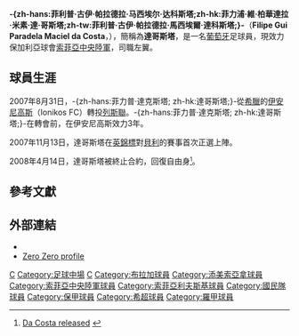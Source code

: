 {{noteTA
|T=zh-hans:菲利普·达科斯塔;zh-hk:菲力浦·達哥斯塔;zh-tw:菲利普·達科斯塔;
|1=zh-hans:菲利普;zh-hk:菲力浦;zh-tw:菲利普;
|2=zh-hans:达科斯塔;zh-hk:達哥斯塔;zh-tw:達科斯塔;
}}
{{Football player infobox
| playername = 菲力浦·達哥斯塔
| image = 
| fullname = Filipe Gui Paradela Maciel da Costa
| nickname = 
| dateofbirth = {{birth date and age|1984|8|30}}
| cityofbirth = [[里斯本|里斯本]]
| countryofbirth = [[葡萄牙|葡萄牙]]
| height ={{Height|m=1.8}}
| currentclub = 自由身
| clubnumber = --
| position = [[中場|中場]]
| youthyears = <br />2001-2002
| youthclubs = [[賓菲加足球會|賓菲加]]<br />[[艾蒙華|艾蒙華]]
| years = 2002-2003<br />2003-2004<br />2004<br />2005-2007<br />2007<br />2007-2008<br />2008<br />2008<br />2009<br />2009-10
| clubs = [[布拉加足球會|布拉加]]<br />[[雷焦安納|雷焦安納]]<br />→[[托歷天奴|托歷天奴]] (借用)<br />[[伊安尼高斯|伊安尼高斯]]<br />→ [[拿維西亞|拿維西亞]] (借用)<br />[[列斯聯足球會|列斯聯]]<br />[[添美索亞拿足球會|添美索亞拿]]<br />[[索菲亞中央陸軍足球會|索菲亞中央陸軍]]<br />[[索菲亞利夫斯基足球會|索菲亞利夫斯基]]<br />[[國民隊|國民隊]]
| caps(goals) = 0 (0)<br />{{0}}0 {{0}}(0)<br />{{0}}0 {{0}}(0)<br />50 ( 6 )<br />4 ( 0 )<br />4 (0)<br />{{0}}0 {{0}}( 0 )<br />5 ( 0 )<br />8 ( 0 )<br />0 ( 0 )
| pcupdate = 27 May 2008
| pcupdate = 01/09/2007
}}

'''-{zh-hans:菲利普·古伊·帕拉德拉·马西埃尔·达科斯塔;zh-hk:菲力浦·維·柏華達拉·米素·達·哥斯塔;zh-tw:菲利普·古伊·帕拉德拉·馬西埃爾·達科斯塔;}-'''（'''Filipe Gui Paradela Maciel da Costa'''，{{bd|1984年|8月30日|catIdx=C}}），簡稱為'''達哥斯塔'''，是一名[[葡萄牙|葡萄牙]]足球員，現效力保加利亞球會[[索菲亞中央陸軍足球會|索菲亞中央陸軍]]，司職左翼。

==球員生涯==
2007年8月31日，-{zh-hans:菲力普·達克斯塔; zh-hk:達哥斯塔;}-從[[希臘|希臘]]的[[伊安尼高斯|伊安尼高斯]]（Ionikos FC）轉投[[列斯聯足球會|列斯聯]]。-{zh-hans:菲力普·達克斯塔; zh-hk:達哥斯塔;}-在轉會前，在伊安尼高斯效力3年。

2007年11月13日，達哥斯塔在[[英格蘭聯賽錦標|英錦標]]對[[伯利足球俱樂部|貝利]]的賽事首次正選上陣。

2008年4月14日，達哥斯塔被終止合約，回復自由身<small><ref>[http://www.leedsunited.com/page/NewsroomDetail/0,,10273~1289014,00.html Da Costa released] {{webarchive|url=https://web.archive.org/web/20080522074449/http://www.leedsunited.com/page/NewsroomDetail/0,,10273~1289014,00.html |date=2008-05-22 }}</ref></small>。

==參考文獻==
<div class="references-small">
<references />
</div>

==外部連結==
*{{soccerbase|id=47499|name=菲力浦·達哥斯塔}}
*[http://www.zerozero.eu/uk/jogador.php?id=23488 Zero Zero profile]


[[Category:葡萄牙足球運動員|C]]
[[Category:足球中場|Category:足球中場]]
[[Category:列斯聯球員|C]]
[[Category:布拉加球員|Category:布拉加球員]]
[[Category:添美索亞拿球員|Category:添美索亞拿球員]]
[[Category:索菲亞中央陸軍球員|Category:索菲亞中央陸軍球員]]
[[Category:索菲亞利夫斯基球員|Category:索菲亞利夫斯基球員]]
[[Category:國民隊球員|Category:國民隊球員]]
[[Category:保甲球員|Category:保甲球員]]
[[Category:希超球員|Category:希超球員]]
[[Category:羅甲球員|Category:羅甲球員]]